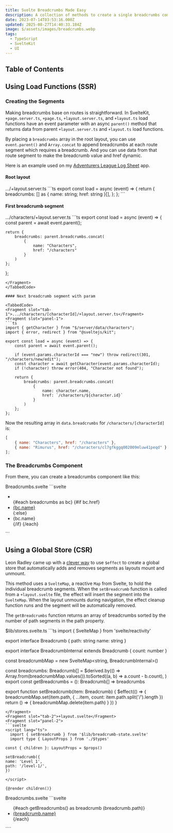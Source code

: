 ```yaml
---
title: Svelte Breadcrumbs Made Easy
description: A collection of methods to create a single breadcrumbs component which uses route data to generate breadcrumbs.
date: 2023-07-14T03:53:16.000Z
updated: 2025-08-27T14:40:33.184Z
image: $/assets/images/breadcrumbs.webp
tags:
  - TypeScript
  - SvelteKit
  - UI
---
```



## Table of Contents

## Using Load Functions (SSR)

### Creating the Segments

Making breadcrumbs base on routes is straightforward. In SvelteKit, `+page.server.ts`, `+page.ts`, `+layout.server.ts`, and `+layout.ts` load functions have an event parameter with an async `parent()` method that returns data from parent `+layout.server.ts` and `+layout.ts` load functions.

By placing a `breadcrumbs` array in the root layout, you can use `event.parent()` and `Array.concat` to append breadcrumbs at each route segment which requires a breadcrumb. And you can use data from that route segment to make the breadcrumb value and href dynamic.

Here is an example used on my [Adventurers League Log Sheet](https://ddal.dekok.app/) app.

#### Root layout

<TabbedCode>
<Fragment slot="tab-1">.../+layout.server.ts</Fragment>
<Fragment slot="panel-1">
```ts
export const load = async (event) => {
    return {
        breadcrumbs: [] as { name: string; href: string }[],
    };
};
```
</Fragment>
</TabbedCode>

#### First breadcrumb segment

<TabbedCode>
<Fragment slot="tab-1">.../characters/+layout.server.ts</Fragment>
<Fragment slot="panel-1">
```ts
export const load = async (event) => {
    const parent = await event.parent();

    return {
        breadcrumbs: parent.breadcrumbs.concat(
            {
                name: "Characters",
                href: "/characters"
            }
        )
    };

};

````
</Fragment>
</TabbedCode>

#### Next breadcrumb segment with param

<TabbedCode>
<Fragment slot="tab-1">.../characters/[characterId]/+layout.server.ts</Fragment>
<Fragment slot="panel-1">
```ts
import { getCharacter } from "$/server/data/characters";
import { error, redirect } from "@sveltejs/kit";

export const load = async (event) => {
    const parent = await event.parent();

    if (event.params.characterId === "new") throw redirect(301, "/characters/new/edit");
    const character = await getCharacter(event.params.characterId);
    if (!character) throw error(404, "Character not found");

    return {
        breadcrumbs: parent.breadcrumbs.concat(
            {
                name: character.name,
                href: `/characters/${character.id}`
            }
        )
    };
};
````

</Fragment>
</TabbedCode>

Now the resulting array in `data.breadcrumbs` for `/characters/[characterId]` is:

```js
[
	{ name: "Characters", href: "/characters" },
	{ name: "Rimurus", href: "/characters/cl7gfkggq002009mluw41peqd" }
];
```

### The Breadcrumbs Component

From there, you can create a breadcrumbs component like this:

<TabbedCode>
<Fragment slot="tab-1">Breadcrumbs.svelte</Fragment>
<Fragment slot="panel-1">
```svelte
<script lang="ts">
    import { page } from "$app/stores";
    import Icon from "./Icon.svelte";

    let breadcrumbs = ($page.data.breadcrumbs as { name: string, href?: string }[]).map((bc, i) => ({
        name: bc.name,
        href: !bc.href || i === $page.data.breadcrumbs.length - 1 ? null : bc.href,
    }));

</script>

<div class="breadcrumbs mb-4 hidden flex-1 text-sm sm:flex">
    <ul>
        <li>
            <Icon src="home" class="w-4" />
        </li>
        {#each breadcrumbs as bc}
            {#if bc.href}
                <li>
                    <a href={bc.href} class="text-secondary">
                        {bc.name}
                    </a>
                </li>
            {:else}
                <li class="overflow-hidden text-ellipsis whitespace-nowrap dark:drop-shadow-md">
                    {bc.name}
                </li>
            {/if}
        {/each}
    </ul>
</div>
```
</Fragment>
</TabbedCode>

## Using a Global Store (CSR)

Leon Radley came up with a [clever way](https://leonradley.com/articles/svelte/2025-07-svelte-breadcrumbs) to use `$effect` to create a global store that automatically adds and removes segments as layouts mount and unmount.

This method uses a `SvelteMap`, a reactive `Map` from Svelte, to hold the individual breadcrumb segments. When the `setBreadcrumb` function is called from a `+layout.svelte` file, the effect will insert the segment into the `SvelteMap`. When the layout unmounts during navigation, the effect cleanup function runs and the segment will be automatically removed.

The `getBreadcrumbs` function returns an array of breadcrumbs sorted by the number of path segments in the path property.

<TabbedCode>
<Fragment slot="tab-1">$lib/stores.svelte.ts</Fragment>
<Fragment slot="panel-1">
```ts
import { SvelteMap } from 'svelte/reactivity'

export interface Breadcrumb {
  path: string
  name: string
}

export interface BreadcrumbInternal extends Breadcrumb {
  count: number
}

const breadcrumbMap = new SvelteMap<string, BreadcrumbInternal>()

const breadcrumbs: Breadcrumb[] = $derived.by(() =>
Array.from(breadcrumbMap.values()).toSorted((a, b) => a.count - b.count),
)
export const getBreadcrumbs = (): Breadcrumb[] => breadcrumbs

export function setBreadcrumb(item: Breadcrumb) {
  $effect(() => {
    breadcrumbMap.set(item.path, { ...item, count: item.path.split('/').length })
    return () => {
      breadcrumbMap.delete(item.path)
    }
  })
}
```
</Fragment>
<Fragment slot="tab-2">+layout.svelte</Fragment>
<Fragment slot="panel-2">
```svelte
<script lang="ts">
  import { setBreadcrumb } from '$lib/breadcrumb-state.svelte'
  import type { LayoutProps } from './$types'

const { children }: LayoutProps = $props()

setBreadcrumb({
name: 'Level 1',
path: '/level-1/',
})

</script>

{@render children()}

````
</Fragment>
<Fragment slot="tab-3">Breadcrumbs.svelte</Fragment>
<Fragment slot="panel-3">
```svelte
<script lang="ts">
  import { getBreadcrumbs } from './breadcrumb-state.svelte'
</script>

<nav class="breadcrumbs text-sm">
  <ul>
    {#each getBreadcrumbs() as breadcrumb (breadcrumb.path)}
      <li><a href={breadcrumb.path}>{breadcrumb.name}</a></li>
    {/each}
  </ul>
</nav>
````

</Fragment>
</TabbedCode>
